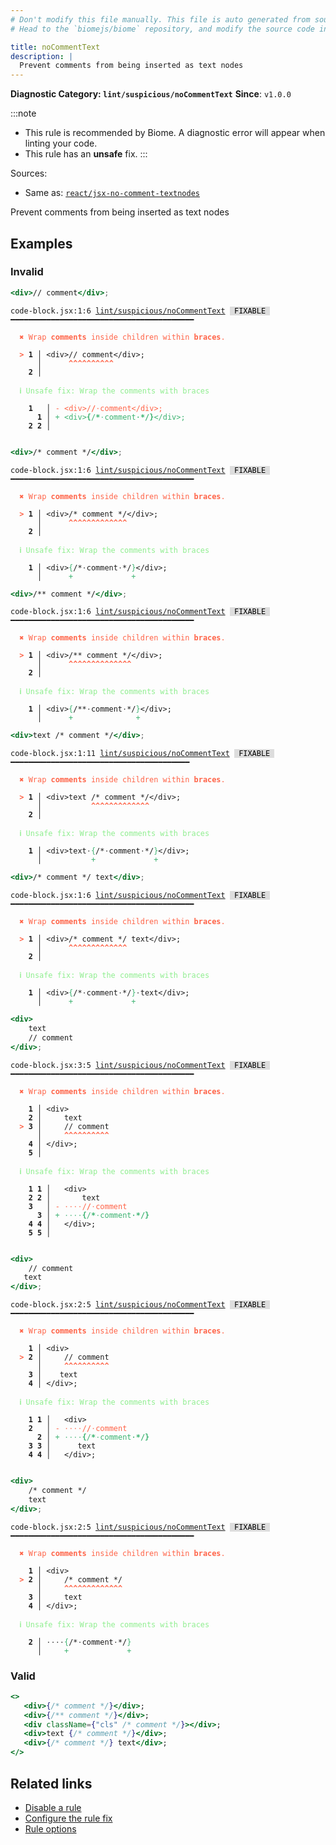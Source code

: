 ```yaml
---
# Don't modify this file manually. This file is auto generated from source, and you will lose your changes next time the website is built.
# Head to the `biomejs/biome` repository, and modify the source code in there.

title: noCommentText
description: |
  Prevent comments from being inserted as text nodes
---
```


**Diagnostic Category: `lint/suspicious/noCommentText`**
<Tabs>
<TabItem label="JSX and TSX" icon="seti:javascript">
**Since**: `v1.0.0`

:::note
- This rule is recommended by Biome. A diagnostic error will appear when linting your code.
- This rule has an **unsafe** fix.
:::

Sources: 
- Same as: <a href="https://github.com/jsx-eslint/eslint-plugin-react/blob/master/docs/rules/jsx-no-comment-textnodes.md" target="_blank"><code>react/jsx-no-comment-textnodes</code></a>

Prevent comments from being inserted as text nodes

## Examples

### Invalid

```jsx
<div>// comment</div>;
```

<pre class="language-text"><code class="language-text">code-block.jsx:1:6 <a href="https://biomejs.dev/linter/rules/no-comment-text">lint/suspicious/noCommentText</a> <span style="color: #000; background-color: #ddd;"> FIXABLE </span> ━━━━━━━━━━━━━━━━━━━━━━━━━━━━━━━━━━━━━━━━━<br /><br />  <strong><span style="color: Tomato;">✖</span></strong> <span style="color: Tomato;">Wrap </span><span style="color: Tomato;"><strong>comments</strong></span><span style="color: Tomato;"> inside children within </span><span style="color: Tomato;"><strong>braces</strong></span><span style="color: Tomato;">.</span><br />  <br />  <strong><span style="color: Tomato;">&gt;</span></strong> <strong>1 │ </strong>&lt;div&gt;// comment&lt;/div&gt;;<br />   <strong>   │ </strong>     <strong><span style="color: Tomato;">^</span></strong><strong><span style="color: Tomato;">^</span></strong><strong><span style="color: Tomato;">^</span></strong><strong><span style="color: Tomato;">^</span></strong><strong><span style="color: Tomato;">^</span></strong><strong><span style="color: Tomato;">^</span></strong><strong><span style="color: Tomato;">^</span></strong><strong><span style="color: Tomato;">^</span></strong><strong><span style="color: Tomato;">^</span></strong><strong><span style="color: Tomato;">^</span></strong><br />    <strong>2 │ </strong><br />  <br />  <strong><span style="color: lightgreen;">ℹ</span></strong> <span style="color: lightgreen;">Unsafe fix</span><span style="color: lightgreen;">: </span><span style="color: lightgreen;">Wrap the comments with braces</span><br />  <br />    <strong>1</strong>  <strong> │ </strong><span style="color: Tomato;">-</span> <span style="color: Tomato;">&lt;</span><span style="color: Tomato;">d</span><span style="color: Tomato;">i</span><span style="color: Tomato;">v</span><span style="color: Tomato;">&gt;</span><span style="color: Tomato;">/</span><span style="color: Tomato;"><strong>/</strong></span><span style="color: Tomato;"><span style="opacity: 0.8;">·</span></span><span style="color: Tomato;">c</span><span style="color: Tomato;">o</span><span style="color: Tomato;">m</span><span style="color: Tomato;">m</span><span style="color: Tomato;">e</span><span style="color: Tomato;">n</span><span style="color: Tomato;">t</span><span style="color: Tomato;">&lt;</span><span style="color: Tomato;">/</span><span style="color: Tomato;">d</span><span style="color: Tomato;">i</span><span style="color: Tomato;">v</span><span style="color: Tomato;">&gt;</span><span style="color: Tomato;">;</span><br />      <strong>1</strong><strong> │ </strong><span style="color: MediumSeaGreen;">+</span> <span style="color: MediumSeaGreen;">&lt;</span><span style="color: MediumSeaGreen;">d</span><span style="color: MediumSeaGreen;">i</span><span style="color: MediumSeaGreen;">v</span><span style="color: MediumSeaGreen;">&gt;</span><span style="color: MediumSeaGreen;"><strong>&#123;</strong></span><span style="color: MediumSeaGreen;">/</span><span style="color: MediumSeaGreen;"><strong>&#42;</strong></span><span style="color: MediumSeaGreen;"><span style="opacity: 0.8;">·</span></span><span style="color: MediumSeaGreen;">c</span><span style="color: MediumSeaGreen;">o</span><span style="color: MediumSeaGreen;">m</span><span style="color: MediumSeaGreen;">m</span><span style="color: MediumSeaGreen;">e</span><span style="color: MediumSeaGreen;">n</span><span style="color: MediumSeaGreen;">t</span><span style="color: MediumSeaGreen;"><span style="opacity: 0.8;"><strong>·</strong></span></span><span style="color: MediumSeaGreen;"><strong>&#42;</strong></span><span style="color: MediumSeaGreen;"><strong>/</strong></span><span style="color: MediumSeaGreen;"><strong>&#125;</strong></span><span style="color: MediumSeaGreen;">&lt;</span><span style="color: MediumSeaGreen;">/</span><span style="color: MediumSeaGreen;">d</span><span style="color: MediumSeaGreen;">i</span><span style="color: MediumSeaGreen;">v</span><span style="color: MediumSeaGreen;">&gt;</span><span style="color: MediumSeaGreen;">;</span><br />    <strong>2</strong> <strong>2</strong><strong> │ </strong>  <br />  <br /></code></pre>

```jsx
<div>/* comment */</div>;
```

<pre class="language-text"><code class="language-text">code-block.jsx:1:6 <a href="https://biomejs.dev/linter/rules/no-comment-text">lint/suspicious/noCommentText</a> <span style="color: #000; background-color: #ddd;"> FIXABLE </span> ━━━━━━━━━━━━━━━━━━━━━━━━━━━━━━━━━━━━━━━━━<br /><br />  <strong><span style="color: Tomato;">✖</span></strong> <span style="color: Tomato;">Wrap </span><span style="color: Tomato;"><strong>comments</strong></span><span style="color: Tomato;"> inside children within </span><span style="color: Tomato;"><strong>braces</strong></span><span style="color: Tomato;">.</span><br />  <br />  <strong><span style="color: Tomato;">&gt;</span></strong> <strong>1 │ </strong>&lt;div&gt;/&#42; comment &#42;/&lt;/div&gt;;<br />   <strong>   │ </strong>     <strong><span style="color: Tomato;">^</span></strong><strong><span style="color: Tomato;">^</span></strong><strong><span style="color: Tomato;">^</span></strong><strong><span style="color: Tomato;">^</span></strong><strong><span style="color: Tomato;">^</span></strong><strong><span style="color: Tomato;">^</span></strong><strong><span style="color: Tomato;">^</span></strong><strong><span style="color: Tomato;">^</span></strong><strong><span style="color: Tomato;">^</span></strong><strong><span style="color: Tomato;">^</span></strong><strong><span style="color: Tomato;">^</span></strong><strong><span style="color: Tomato;">^</span></strong><strong><span style="color: Tomato;">^</span></strong><br />    <strong>2 │ </strong><br />  <br />  <strong><span style="color: lightgreen;">ℹ</span></strong> <span style="color: lightgreen;">Unsafe fix</span><span style="color: lightgreen;">: </span><span style="color: lightgreen;">Wrap the comments with braces</span><br />  <br />  <strong>  1 │ </strong>&lt;div&gt;<span style="color: MediumSeaGreen;">&#123;</span>/&#42;<span style="opacity: 0.8;">·</span>comment<span style="opacity: 0.8;">·</span>&#42;/<span style="color: MediumSeaGreen;">&#125;</span>&lt;/div&gt;;<br />  <strong>    │ </strong>     <span style="color: MediumSeaGreen;">+</span>             <span style="color: MediumSeaGreen;">+</span>       <br /></code></pre>

```jsx
<div>/** comment */</div>;
```

<pre class="language-text"><code class="language-text">code-block.jsx:1:6 <a href="https://biomejs.dev/linter/rules/no-comment-text">lint/suspicious/noCommentText</a> <span style="color: #000; background-color: #ddd;"> FIXABLE </span> ━━━━━━━━━━━━━━━━━━━━━━━━━━━━━━━━━━━━━━━━━<br /><br />  <strong><span style="color: Tomato;">✖</span></strong> <span style="color: Tomato;">Wrap </span><span style="color: Tomato;"><strong>comments</strong></span><span style="color: Tomato;"> inside children within </span><span style="color: Tomato;"><strong>braces</strong></span><span style="color: Tomato;">.</span><br />  <br />  <strong><span style="color: Tomato;">&gt;</span></strong> <strong>1 │ </strong>&lt;div&gt;/&#42;&#42; comment &#42;/&lt;/div&gt;;<br />   <strong>   │ </strong>     <strong><span style="color: Tomato;">^</span></strong><strong><span style="color: Tomato;">^</span></strong><strong><span style="color: Tomato;">^</span></strong><strong><span style="color: Tomato;">^</span></strong><strong><span style="color: Tomato;">^</span></strong><strong><span style="color: Tomato;">^</span></strong><strong><span style="color: Tomato;">^</span></strong><strong><span style="color: Tomato;">^</span></strong><strong><span style="color: Tomato;">^</span></strong><strong><span style="color: Tomato;">^</span></strong><strong><span style="color: Tomato;">^</span></strong><strong><span style="color: Tomato;">^</span></strong><strong><span style="color: Tomato;">^</span></strong><strong><span style="color: Tomato;">^</span></strong><br />    <strong>2 │ </strong><br />  <br />  <strong><span style="color: lightgreen;">ℹ</span></strong> <span style="color: lightgreen;">Unsafe fix</span><span style="color: lightgreen;">: </span><span style="color: lightgreen;">Wrap the comments with braces</span><br />  <br />  <strong>  1 │ </strong>&lt;div&gt;<span style="color: MediumSeaGreen;">&#123;</span>/&#42;&#42;<span style="opacity: 0.8;">·</span>comment<span style="opacity: 0.8;">·</span>&#42;/<span style="color: MediumSeaGreen;">&#125;</span>&lt;/div&gt;;<br />  <strong>    │ </strong>     <span style="color: MediumSeaGreen;">+</span>              <span style="color: MediumSeaGreen;">+</span>       <br /></code></pre>

```jsx
<div>text /* comment */</div>;
```

<pre class="language-text"><code class="language-text">code-block.jsx:1:11 <a href="https://biomejs.dev/linter/rules/no-comment-text">lint/suspicious/noCommentText</a> <span style="color: #000; background-color: #ddd;"> FIXABLE </span> ━━━━━━━━━━━━━━━━━━━━━━━━━━━━━━━━━━━━━━━━<br /><br />  <strong><span style="color: Tomato;">✖</span></strong> <span style="color: Tomato;">Wrap </span><span style="color: Tomato;"><strong>comments</strong></span><span style="color: Tomato;"> inside children within </span><span style="color: Tomato;"><strong>braces</strong></span><span style="color: Tomato;">.</span><br />  <br />  <strong><span style="color: Tomato;">&gt;</span></strong> <strong>1 │ </strong>&lt;div&gt;text /&#42; comment &#42;/&lt;/div&gt;;<br />   <strong>   │ </strong>          <strong><span style="color: Tomato;">^</span></strong><strong><span style="color: Tomato;">^</span></strong><strong><span style="color: Tomato;">^</span></strong><strong><span style="color: Tomato;">^</span></strong><strong><span style="color: Tomato;">^</span></strong><strong><span style="color: Tomato;">^</span></strong><strong><span style="color: Tomato;">^</span></strong><strong><span style="color: Tomato;">^</span></strong><strong><span style="color: Tomato;">^</span></strong><strong><span style="color: Tomato;">^</span></strong><strong><span style="color: Tomato;">^</span></strong><strong><span style="color: Tomato;">^</span></strong><strong><span style="color: Tomato;">^</span></strong><br />    <strong>2 │ </strong><br />  <br />  <strong><span style="color: lightgreen;">ℹ</span></strong> <span style="color: lightgreen;">Unsafe fix</span><span style="color: lightgreen;">: </span><span style="color: lightgreen;">Wrap the comments with braces</span><br />  <br />  <strong>  1 │ </strong>&lt;div&gt;text<span style="opacity: 0.8;">·</span><span style="color: MediumSeaGreen;">&#123;</span>/&#42;<span style="opacity: 0.8;">·</span>comment<span style="opacity: 0.8;">·</span>&#42;/<span style="color: MediumSeaGreen;">&#125;</span>&lt;/div&gt;;<br />  <strong>    │ </strong>          <span style="color: MediumSeaGreen;">+</span>             <span style="color: MediumSeaGreen;">+</span>       <br /></code></pre>

```jsx
<div>/* comment */ text</div>;
```

<pre class="language-text"><code class="language-text">code-block.jsx:1:6 <a href="https://biomejs.dev/linter/rules/no-comment-text">lint/suspicious/noCommentText</a> <span style="color: #000; background-color: #ddd;"> FIXABLE </span> ━━━━━━━━━━━━━━━━━━━━━━━━━━━━━━━━━━━━━━━━━<br /><br />  <strong><span style="color: Tomato;">✖</span></strong> <span style="color: Tomato;">Wrap </span><span style="color: Tomato;"><strong>comments</strong></span><span style="color: Tomato;"> inside children within </span><span style="color: Tomato;"><strong>braces</strong></span><span style="color: Tomato;">.</span><br />  <br />  <strong><span style="color: Tomato;">&gt;</span></strong> <strong>1 │ </strong>&lt;div&gt;/&#42; comment &#42;/ text&lt;/div&gt;;<br />   <strong>   │ </strong>     <strong><span style="color: Tomato;">^</span></strong><strong><span style="color: Tomato;">^</span></strong><strong><span style="color: Tomato;">^</span></strong><strong><span style="color: Tomato;">^</span></strong><strong><span style="color: Tomato;">^</span></strong><strong><span style="color: Tomato;">^</span></strong><strong><span style="color: Tomato;">^</span></strong><strong><span style="color: Tomato;">^</span></strong><strong><span style="color: Tomato;">^</span></strong><strong><span style="color: Tomato;">^</span></strong><strong><span style="color: Tomato;">^</span></strong><strong><span style="color: Tomato;">^</span></strong><strong><span style="color: Tomato;">^</span></strong><br />    <strong>2 │ </strong><br />  <br />  <strong><span style="color: lightgreen;">ℹ</span></strong> <span style="color: lightgreen;">Unsafe fix</span><span style="color: lightgreen;">: </span><span style="color: lightgreen;">Wrap the comments with braces</span><br />  <br />  <strong>  1 │ </strong>&lt;div&gt;<span style="color: MediumSeaGreen;">&#123;</span>/&#42;<span style="opacity: 0.8;">·</span>comment<span style="opacity: 0.8;">·</span>&#42;/<span style="color: MediumSeaGreen;">&#125;</span><span style="opacity: 0.8;">·</span>text&lt;/div&gt;;<br />  <strong>    │ </strong>     <span style="color: MediumSeaGreen;">+</span>             <span style="color: MediumSeaGreen;">+</span>            <br /></code></pre>

```jsx
<div>
    text
    // comment
</div>;
```

<pre class="language-text"><code class="language-text">code-block.jsx:3:5 <a href="https://biomejs.dev/linter/rules/no-comment-text">lint/suspicious/noCommentText</a> <span style="color: #000; background-color: #ddd;"> FIXABLE </span> ━━━━━━━━━━━━━━━━━━━━━━━━━━━━━━━━━━━━━━━━━<br /><br />  <strong><span style="color: Tomato;">✖</span></strong> <span style="color: Tomato;">Wrap </span><span style="color: Tomato;"><strong>comments</strong></span><span style="color: Tomato;"> inside children within </span><span style="color: Tomato;"><strong>braces</strong></span><span style="color: Tomato;">.</span><br />  <br />    <strong>1 │ </strong>&lt;div&gt;<br />    <strong>2 │ </strong>    text<br />  <strong><span style="color: Tomato;">&gt;</span></strong> <strong>3 │ </strong>    // comment<br />   <strong>   │ </strong>    <strong><span style="color: Tomato;">^</span></strong><strong><span style="color: Tomato;">^</span></strong><strong><span style="color: Tomato;">^</span></strong><strong><span style="color: Tomato;">^</span></strong><strong><span style="color: Tomato;">^</span></strong><strong><span style="color: Tomato;">^</span></strong><strong><span style="color: Tomato;">^</span></strong><strong><span style="color: Tomato;">^</span></strong><strong><span style="color: Tomato;">^</span></strong><strong><span style="color: Tomato;">^</span></strong><br />    <strong>4 │ </strong>&lt;/div&gt;;<br />    <strong>5 │ </strong><br />  <br />  <strong><span style="color: lightgreen;">ℹ</span></strong> <span style="color: lightgreen;">Unsafe fix</span><span style="color: lightgreen;">: </span><span style="color: lightgreen;">Wrap the comments with braces</span><br />  <br />    <strong>1</strong> <strong>1</strong><strong> │ </strong>  &lt;div&gt;<br />    <strong>2</strong> <strong>2</strong><strong> │ </strong>      text<br />    <strong>3</strong>  <strong> │ </strong><span style="color: Tomato;">-</span> <span style="color: Tomato;"><span style="opacity: 0.8;">·</span></span><span style="color: Tomato;"><span style="opacity: 0.8;">·</span></span><span style="color: Tomato;"><span style="opacity: 0.8;">·</span></span><span style="color: Tomato;"><span style="opacity: 0.8;">·</span></span><span style="color: Tomato;">/</span><span style="color: Tomato;"><strong>/</strong></span><span style="color: Tomato;"><span style="opacity: 0.8;">·</span></span><span style="color: Tomato;">c</span><span style="color: Tomato;">o</span><span style="color: Tomato;">m</span><span style="color: Tomato;">m</span><span style="color: Tomato;">e</span><span style="color: Tomato;">n</span><span style="color: Tomato;">t</span><br />      <strong>3</strong><strong> │ </strong><span style="color: MediumSeaGreen;">+</span> <span style="color: MediumSeaGreen;"><span style="opacity: 0.8;">·</span></span><span style="color: MediumSeaGreen;"><span style="opacity: 0.8;">·</span></span><span style="color: MediumSeaGreen;"><span style="opacity: 0.8;">·</span></span><span style="color: MediumSeaGreen;"><span style="opacity: 0.8;">·</span></span><span style="color: MediumSeaGreen;"><strong>&#123;</strong></span><span style="color: MediumSeaGreen;">/</span><span style="color: MediumSeaGreen;"><strong>&#42;</strong></span><span style="color: MediumSeaGreen;"><span style="opacity: 0.8;">·</span></span><span style="color: MediumSeaGreen;">c</span><span style="color: MediumSeaGreen;">o</span><span style="color: MediumSeaGreen;">m</span><span style="color: MediumSeaGreen;">m</span><span style="color: MediumSeaGreen;">e</span><span style="color: MediumSeaGreen;">n</span><span style="color: MediumSeaGreen;">t</span><span style="color: MediumSeaGreen;"><span style="opacity: 0.8;"><strong>·</strong></span></span><span style="color: MediumSeaGreen;"><strong>&#42;</strong></span><span style="color: MediumSeaGreen;"><strong>/</strong></span><span style="color: MediumSeaGreen;"><strong>&#125;</strong></span><br />    <strong>4</strong> <strong>4</strong><strong> │ </strong>  &lt;/div&gt;;<br />    <strong>5</strong> <strong>5</strong><strong> │ </strong>  <br />  <br /></code></pre>

```jsx
<div>
    // comment
   text
</div>;
```

<pre class="language-text"><code class="language-text">code-block.jsx:2:5 <a href="https://biomejs.dev/linter/rules/no-comment-text">lint/suspicious/noCommentText</a> <span style="color: #000; background-color: #ddd;"> FIXABLE </span> ━━━━━━━━━━━━━━━━━━━━━━━━━━━━━━━━━━━━━━━━━<br /><br />  <strong><span style="color: Tomato;">✖</span></strong> <span style="color: Tomato;">Wrap </span><span style="color: Tomato;"><strong>comments</strong></span><span style="color: Tomato;"> inside children within </span><span style="color: Tomato;"><strong>braces</strong></span><span style="color: Tomato;">.</span><br />  <br />    <strong>1 │ </strong>&lt;div&gt;<br />  <strong><span style="color: Tomato;">&gt;</span></strong> <strong>2 │ </strong>    // comment<br />   <strong>   │ </strong>    <strong><span style="color: Tomato;">^</span></strong><strong><span style="color: Tomato;">^</span></strong><strong><span style="color: Tomato;">^</span></strong><strong><span style="color: Tomato;">^</span></strong><strong><span style="color: Tomato;">^</span></strong><strong><span style="color: Tomato;">^</span></strong><strong><span style="color: Tomato;">^</span></strong><strong><span style="color: Tomato;">^</span></strong><strong><span style="color: Tomato;">^</span></strong><strong><span style="color: Tomato;">^</span></strong><br />    <strong>3 │ </strong>   text<br />    <strong>4 │ </strong>&lt;/div&gt;;<br />  <br />  <strong><span style="color: lightgreen;">ℹ</span></strong> <span style="color: lightgreen;">Unsafe fix</span><span style="color: lightgreen;">: </span><span style="color: lightgreen;">Wrap the comments with braces</span><br />  <br />    <strong>1</strong> <strong>1</strong><strong> │ </strong>  &lt;div&gt;<br />    <strong>2</strong>  <strong> │ </strong><span style="color: Tomato;">-</span> <span style="color: Tomato;"><span style="opacity: 0.8;">·</span></span><span style="color: Tomato;"><span style="opacity: 0.8;">·</span></span><span style="color: Tomato;"><span style="opacity: 0.8;">·</span></span><span style="color: Tomato;"><span style="opacity: 0.8;">·</span></span><span style="color: Tomato;">/</span><span style="color: Tomato;"><strong>/</strong></span><span style="color: Tomato;"><span style="opacity: 0.8;">·</span></span><span style="color: Tomato;">c</span><span style="color: Tomato;">o</span><span style="color: Tomato;">m</span><span style="color: Tomato;">m</span><span style="color: Tomato;">e</span><span style="color: Tomato;">n</span><span style="color: Tomato;">t</span><br />      <strong>2</strong><strong> │ </strong><span style="color: MediumSeaGreen;">+</span> <span style="color: MediumSeaGreen;"><span style="opacity: 0.8;">·</span></span><span style="color: MediumSeaGreen;"><span style="opacity: 0.8;">·</span></span><span style="color: MediumSeaGreen;"><span style="opacity: 0.8;">·</span></span><span style="color: MediumSeaGreen;"><span style="opacity: 0.8;">·</span></span><span style="color: MediumSeaGreen;"><strong>&#123;</strong></span><span style="color: MediumSeaGreen;">/</span><span style="color: MediumSeaGreen;"><strong>&#42;</strong></span><span style="color: MediumSeaGreen;"><span style="opacity: 0.8;">·</span></span><span style="color: MediumSeaGreen;">c</span><span style="color: MediumSeaGreen;">o</span><span style="color: MediumSeaGreen;">m</span><span style="color: MediumSeaGreen;">m</span><span style="color: MediumSeaGreen;">e</span><span style="color: MediumSeaGreen;">n</span><span style="color: MediumSeaGreen;">t</span><span style="color: MediumSeaGreen;"><span style="opacity: 0.8;"><strong>·</strong></span></span><span style="color: MediumSeaGreen;"><strong>&#42;</strong></span><span style="color: MediumSeaGreen;"><strong>/</strong></span><span style="color: MediumSeaGreen;"><strong>&#125;</strong></span><br />    <strong>3</strong> <strong>3</strong><strong> │ </strong>     text<br />    <strong>4</strong> <strong>4</strong><strong> │ </strong>  &lt;/div&gt;;<br />  <br /></code></pre>

```jsx
<div>
    /* comment */
    text
</div>;
```

<pre class="language-text"><code class="language-text">code-block.jsx:2:5 <a href="https://biomejs.dev/linter/rules/no-comment-text">lint/suspicious/noCommentText</a> <span style="color: #000; background-color: #ddd;"> FIXABLE </span> ━━━━━━━━━━━━━━━━━━━━━━━━━━━━━━━━━━━━━━━━━<br /><br />  <strong><span style="color: Tomato;">✖</span></strong> <span style="color: Tomato;">Wrap </span><span style="color: Tomato;"><strong>comments</strong></span><span style="color: Tomato;"> inside children within </span><span style="color: Tomato;"><strong>braces</strong></span><span style="color: Tomato;">.</span><br />  <br />    <strong>1 │ </strong>&lt;div&gt;<br />  <strong><span style="color: Tomato;">&gt;</span></strong> <strong>2 │ </strong>    /&#42; comment &#42;/<br />   <strong>   │ </strong>    <strong><span style="color: Tomato;">^</span></strong><strong><span style="color: Tomato;">^</span></strong><strong><span style="color: Tomato;">^</span></strong><strong><span style="color: Tomato;">^</span></strong><strong><span style="color: Tomato;">^</span></strong><strong><span style="color: Tomato;">^</span></strong><strong><span style="color: Tomato;">^</span></strong><strong><span style="color: Tomato;">^</span></strong><strong><span style="color: Tomato;">^</span></strong><strong><span style="color: Tomato;">^</span></strong><strong><span style="color: Tomato;">^</span></strong><strong><span style="color: Tomato;">^</span></strong><strong><span style="color: Tomato;">^</span></strong><br />    <strong>3 │ </strong>    text<br />    <strong>4 │ </strong>&lt;/div&gt;;<br />  <br />  <strong><span style="color: lightgreen;">ℹ</span></strong> <span style="color: lightgreen;">Unsafe fix</span><span style="color: lightgreen;">: </span><span style="color: lightgreen;">Wrap the comments with braces</span><br />  <br />  <strong>  2 │ </strong><span style="opacity: 0.8;">·</span><span style="opacity: 0.8;">·</span><span style="opacity: 0.8;">·</span><span style="opacity: 0.8;">·</span><span style="color: MediumSeaGreen;">&#123;</span>/&#42;<span style="opacity: 0.8;">·</span>comment<span style="opacity: 0.8;">·</span>&#42;/<span style="color: MediumSeaGreen;">&#125;</span><br />  <strong>    │ </strong>    <span style="color: MediumSeaGreen;">+</span>             <span style="color: MediumSeaGreen;">+</span><br /></code></pre>

### Valid

```jsx
<>
   <div>{/* comment */}</div>;
   <div>{/** comment */}</div>;
   <div className={"cls" /* comment */}></div>;
   <div>text {/* comment */}</div>;
   <div>{/* comment */} text</div>;
</>
```

## Related links

- [Disable a rule](/linter/#disable-a-lint-rule)
- [Configure the rule fix](/linter#configure-the-rule-fix)
- [Rule options](/linter/#rule-options)

</TabItem>
</Tabs>

